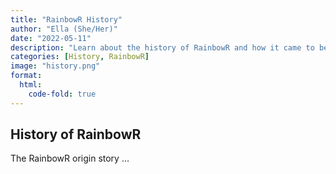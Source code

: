 ```yaml
---
title: "RainbowR History"
author: "Ella (She/Her)"
date: "2022-05-11"
description: "Learn about the history of RainbowR and how it came to be."
categories: [History, RainbowR]
image: "history.png"
format: 
  html:
    code-fold: true
---
```


## History of RainbowR

The RainbowR origin story ...
